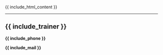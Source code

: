 
{{ include_html_content }}

---


## {{ include_trainer }}

**{{ include_phone }}**

**{{ include_mail }}**